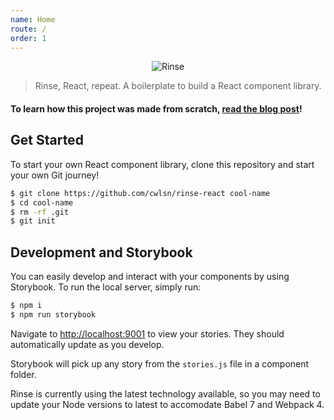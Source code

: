 ```yaml
---
name: Home
route: /
order: 1
---
```


<p align="center">
	<img src="https://user-images.githubusercontent.com/10063864/45442352-c961ab80-b68f-11e8-84a3-e920f05a313c.png" width={400} alt="Rinse" />
</p>

> Rinse, React, repeat. A boilerplate to build a React component library.

#### To learn how this project was made from scratch, [read the blog post](https://medium.com/@cwlsn/how-to-write-your-own-reusable-react-component-library-a57dc7c9a210)!

## Get Started

To start your own React component library, clone this repository and start your own Git journey!

```bash
$ git clone https://github.com/cwlsn/rinse-react cool-name
$ cd cool-name
$ rm -rf .git
$ git init
```

## Development and Storybook

You can easily develop and interact with your components by using Storybook. To run the local server, simply run:

```bash
$ npm i
$ npm run storybook
```

Navigate to [http://localhost:9001](http://localhost:9001) to view your stories. They should automatically update as you develop.

Storybook will pick up any story from the `stories.js` file in a component folder.

Rinse is currently using the latest technology available, so you may need to update your Node versions to latest to accomodate Babel 7 and Webpack 4.
